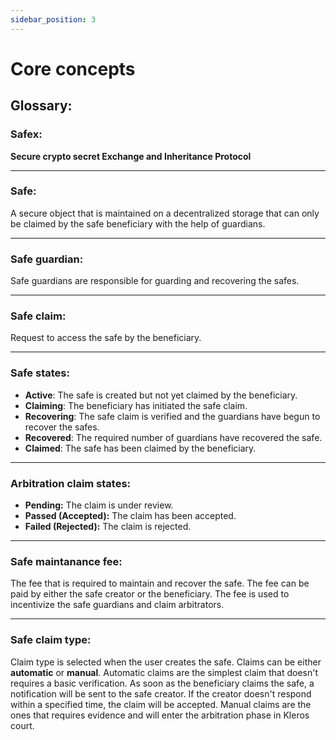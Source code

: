 ```yaml
---
sidebar_position: 3
---
```


# Core concepts


## Glossary:

### Safex:

**Secure crypto secret Exchange and Inheritance Protocol**

---

### Safe:

A secure object that is maintained on a decentralized storage that can only be claimed by the safe beneficiary with the help of guardians.

---

### Safe guardian:

Safe guardians are responsible for guarding and recovering the safes. 

---

### Safe claim:

Request to access the safe by the beneficiary.

---

### Safe states:

- **Active**: The safe is created but not yet claimed by the beneficiary.
- **Claiming**: The beneficiary has initiated the safe claim.
- **Recovering**: The safe claim is verified and the guardians have begun to recover the safes.
- **Recovered**: The required number of guardians have recovered the safe.
- **Claimed**: The safe has been claimed by the beneficiary.

---

### Arbitration claim states:

- **Pending:** The claim is under review.
- **Passed (Accepted):** The claim has been accepted.
- **Failed (Rejected):** The claim is rejected.

---

### Safe maintanance fee:

The fee that is required to maintain and recover the safe. The fee can be paid by either the safe creator or the beneficiary. The fee is used to incentivize the safe guardians and claim arbitrators.

---

### Safe claim type:

Claim type is selected when the user creates the safe. Claims can be either **automatic** or **manual**. Automatic claims are the simplest claim that doesn't requires a basic verification. As soon as the beneficiary claims the safe, a notification will be sent to the safe creator. If the creator doesn't respond within a specified time, the claim will be accepted. Manual claims are the ones that requires evidence and will enter the arbitration phase in Kleros court.